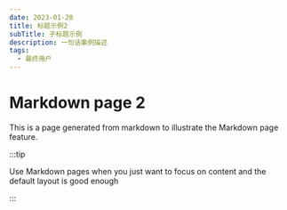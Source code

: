 ```yaml
---
date: 2023-01-20
title: 标题示例2
subTitle: 子标题示例
description: 一句话案例描述
tags:
  - 最终用户
---
```


# Markdown page 2

This is a page generated from markdown to illustrate the Markdown page feature.

:::tip

Use Markdown pages when you just want to focus on content and the default layout is good enough

:::
